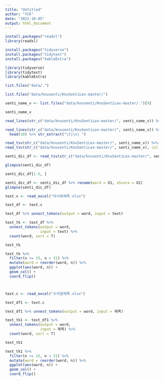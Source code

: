 ```yaml
---
title: "Untitled"
author: "지후"
date: "2022-10-05"
output: html_document
---
```


```r
install.packages("readxl")
library(readxl)

install.packages("tidyverse")
install.packages("tidytext")
install.packages("kableExtra")

library(tidyverse)
library(tidytext)
library(kableExtra)


```
```r

list.files("data/.")

list.files("data/knusenti/KnuSentiLex-master/")

senti_name_v <- list.files("data/knusenti/KnuSentiLex-master/.")[9]

senti_name_v

read_lines(str_c("data/knusenti/KnuSentiLex-master/", senti_name_v)) %>% head(10)

read_lines(str_c("data/knusenti/KnuSentiLex-master/", senti_name_v)) %>% 
  head(10) %>% str_extract("\t|\n| ")

read_tsv(str_c("data/knusenti/KnuSentiLex-master/", senti_name_v)) %>% head(10)
read_tsv(str_c("data/knusenti/KnuSentiLex-master/", senti_name_v), col_names = F) %>% head(10)

senti_dic_df <- read_tsv(str_c("data/knusenti/KnuSentiLex-master/", senti_name_v), col_names = F)

glimpse(senti_dic_df)

senti_dic_df[1-5, ]

senti_dic_df <- senti_dic_df %>% rename(word = X1, sScore = X2)
glimpse(senti_dic_df)

```



```r

text.v <- read_excel("마사회제목.xlsx")

text_df <- text.v

text_df %>% unnest_tokens(output = word, input = text)

text_tk <- text_df %>% 
  unnest_tokens(output = word,
                input = text) %>% 
  count(word, sort = T)

text_tk

text_tk %>%
  filter(n >= 15, n < 31) %>% 
  mutate(word = reorder(word, n)) %>% 
  ggplot(aes(word, n)) +
  geom_col() +
  coord_flip()



text.c <- read_excel("수자원제목.xlsx")

text_df1 <- text.c

text_df1 %>% unnest_tokens(output = word, input = 제목)

text_tk1 <- text_df1 %>% 
  unnest_tokens(output = word,
                input = 제목) %>% 
  count(word, sort = T)

text_tk1

text_tk1 %>%
  filter(n >= 15, n < 31) %>% 
  mutate(word = reorder(word, n)) %>% 
  ggplot(aes(word, n)) +
  geom_col() +
  coord_flip()




```

